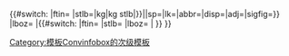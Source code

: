 <includeonly>{{#switch:{{{4}}}{{{6}}}
|ftin={{convert|{{{5}}}|in|{{{2}}}|{{{7|}}}|sp={{{sp|}}}|lk={{{lk|off}}}|abbr={{{abbr|off}}}|disp={{{disp|}}}|adj={{{adj|}}}|sigfig={{{sigfig|}}}}}
|stlb={{convert|{{{5}}}|lb|{{#ifeq:{{{2}}}{{#ifexpr:{{{5}}}<14|n}}|kg|kg stlb|{{{2}}}}}|{{{7|}}}|sp={{{sp|}}}|lk={{{lk|off}}}|abbr={{{abbr|off}}}|disp={{{disp|}}}|adj={{{adj|}}}|sigfig={{{sigfig|}}}}}
|lboz={{convert|{{{5}}}|oz|{{{2}}}|{{{7|}}}|sp={{{sp|}}}|lk={{{lk|off}}}|abbr={{{abbr|off}}}|disp={{{disp|}}}|adj={{{adj|}}}|sigfig={{{sigfig|}}}}}
|{{#switch:{{{2}}}{{{4}}}
|ftin={{convert|{{{5}}}|{{{6}}}|ftin|{{{7|}}}|sp={{{sp|}}}|lk={{{lk|off}}}|abbr={{{abbr|off}}}|disp={{{disp|}}}|adj={{{adj|}}}|sigfig={{{sigfig|}}}}}
|stlb={{convert|{{{5}}}|{{{6}}}|lb stlb|{{{7|}}}|sp={{{sp|}}}|lk={{{lk|off}}}|abbr={{{abbr|off}}}|disp={{{disp|}}}|adj={{{adj|}}}|sigfig={{{sigfig|}}}}}
|lboz={{convert|{{{5}}}|{{{6}}}|lboz|{{{7|}}}|sp={{{sp|}}}|lk={{{lk|off}}}|abbr={{{abbr|off}}}|disp={{{disp|}}}|adj={{{adj|}}}|sigfig={{{sigfig|}}}}}
|{{convert|{{{5}}}|{{{6}}}|{{{2}}} {{{4}}}|{{{7|}}}|sp={{{sp|}}}|lk={{{lk|off}}}|abbr={{{abbr|off}}}|disp={{{disp|}}}|adj={{{adj|}}}|sigfig={{{sigfig|}}}}}
}}
}}</includeonly><noinclude>
[[Category:模板Convinfobox的次级模板]]
</noinclude>